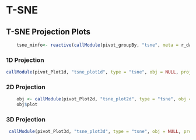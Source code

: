 
# T-SNE

## T-SNE Projection Plots

```r
    tsne_minfo<- reactive(callModule(pivot_groupBy, "tsne", meta = r_data$meta))
```

### 1D Projection

```r
callModule(pivot_Plot1d, "tsne_plot1d", type = "tsne", obj = NULL, proj = r_data$tsne$tsne_1d, minfo = tsne_minfo())
```

### 2D Projection

```r
    obj <- callModule(pivot_Plot2d, "tsne_plot2d", type = "tsne", obj = NULL, proj = r_data$tsne$tsne_2d, minfo = tsne_minfo())
    obj$plot
```

### 3D Projection

```r
 callModule(pivot_Plot3d, "tsne_plot3d", type = "tsne", obj = NULL, proj = r_data$tsne$tsne_3d, minfo = tsne_minfo())
```

